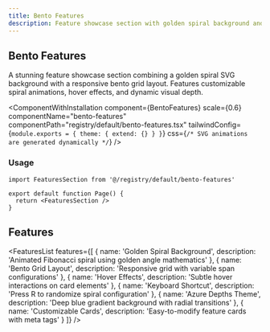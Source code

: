 ```yaml
---
title: Bento Features
description: Feature showcase section with golden spiral background and bento grid layout
---
```



## Bento Features

A stunning feature showcase section combining a golden spiral SVG background with a responsive bento grid layout. Features customizable spiral animations, hover effects, and dynamic visual depth.

<ComponentWithInstallation 
  component={BentoFeatures}
  scale={0.6}
  componentName="bento-features"
  componentPath="registry/default/bento-features.tsx"
  tailwindConfig={`module.exports = {
  theme: {
    extend: {}
  }
}`}
  css={`/* SVG animations are generated dynamically */`}
/>

### Usage

```tsx
import FeaturesSection from '@/registry/default/bento-features'

export default function Page() {
  return <FeaturesSection />
}
```

<div className="mb-8" />

## Features

<FeaturesList features={[
  { name: 'Golden Spiral Background', description: 'Animated Fibonacci spiral using golden angle mathematics' },
  { name: 'Bento Grid Layout', description: 'Responsive grid with variable span configurations' },
  { name: 'Hover Effects', description: 'Subtle hover interactions on card elements' },
  { name: 'Keyboard Shortcut', description: 'Press R to randomize spiral configuration' },
  { name: 'Azure Depths Theme', description: 'Deep blue gradient background with radial transitions' },
  { name: 'Customizable Cards', description: 'Easy-to-modify feature cards with meta tags' }
]} />



